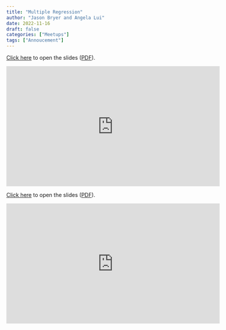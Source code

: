 ```yaml
---
title: "Multiple Regression"
author: "Jason Bryer and Angela Lui"
date: 2022-11-16
draft: false
categories: ["Meetups"]
tags: ["Annoucement"]
---
```



[Click here](/slides/09-Multiple_Regression.html#1) to open the slides ([PDF](/slides/09-Multiple_Regression.pdf)).

<iframe width="560" height="315" src="https://www.youtube.com/embed/EW8Isw6YaOM" title="YouTube video player" frameborder="0" allow="accelerometer; autoplay; clipboard-write; encrypted-media; gyroscope; picture-in-picture" allowfullscreen></iframe>

<!--more-->

[Click here](/slides/09-Multiple_Regression.html#1) to open the slides ([PDF](/slides/09-Multiple_Regression.pdf)).

<iframe width="560" height="315" src="https://www.youtube.com/embed/EW8Isw6YaOM" title="YouTube video player" frameborder="0" allow="accelerometer; autoplay; clipboard-write; encrypted-media; gyroscope; picture-in-picture" allowfullscreen></iframe>



